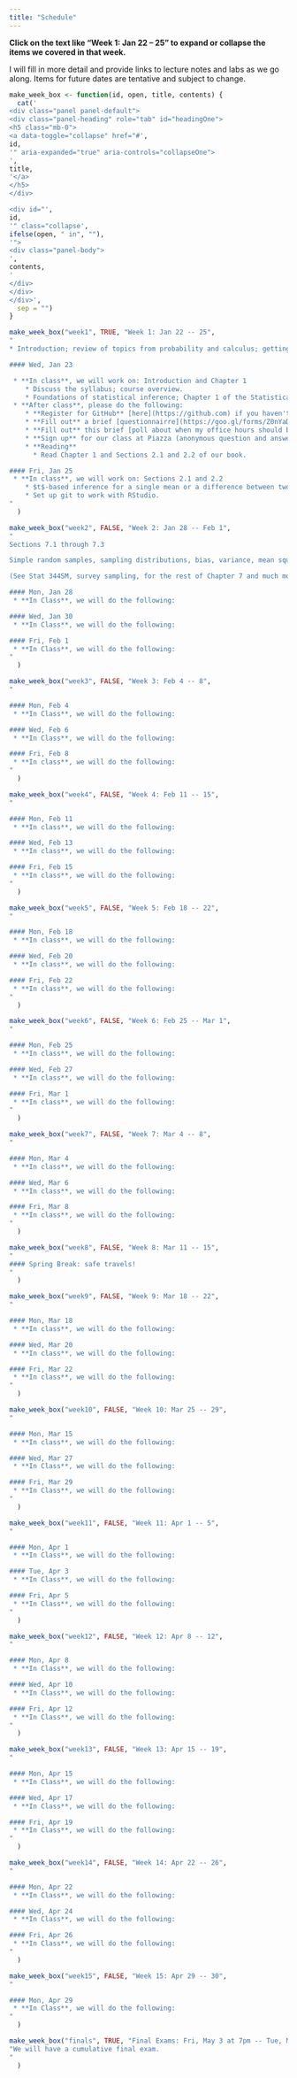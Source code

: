 ```yaml
---
title: "Schedule"
---
```


**Click on the text like "Week 1: Jan 22 -- 25" to expand or collapse the items we covered in that week.**

I will fill in more detail and provide links to lecture notes and labs as we go along.  Items for future dates are tentative and subject to change.

```r
make_week_box <- function(id, open, title, contents) {
  cat('
<div class="panel panel-default">
<div class="panel-heading" role="tab" id="headingOne">
<h5 class="mb-0">
<a data-toggle="collapse" href="#',
id,
'" aria-expanded="true" aria-controls="collapseOne">
',
title,
'</a>
</h5>
</div>

<div id="',
id,
'" class="collapse',
ifelse(open, " in", ""),
'">
<div class="panel-body">
',
contents,
'
</div>
</div>
</div>',
  sep = "")
}
```

```r
make_week_box("week1", TRUE, "Week 1: Jan 22 -- 25",
"
* Introduction; review of topics from probability and calculus; getting started with R

#### Wed, Jan 23

 * **In class**, we will work on: Introduction and Chapter 1
    * Discuss the syllabus; course overview.
    * Foundations of statistical inference; Chapter 1 of the Statistical Sleuth.  [pdf](materials/20190123_intro/foundations_inference.pdf)
 * **After class**, please do the following:
    * **Register for GitHub** [here](https://github.com) if you haven't already; I will ask you to provide your GitHub user name in the questionairre below.
    * **Fill out** a brief [questionnairre](https://goo.gl/forms/Z0nYaD3IxOx25Jum2)
    * **Fill out** this brief [poll about when my office hours should be held](http://whenisgood.net/n4ahdz3)
    * **Sign up** for our class at Piazza (anonymous question and answer forum): [https://piazza.com/mtholyoke/spring2019/stat242](https://piazza.com/mtholyoke/spring2019/stat242)
    * **Reading**
      * Read Chapter 1 and Sections 2.1 and 2.2 of our book.

#### Fri, Jan 25
 * **In class**, we will work on: Sections 2.1 and 2.2
    * $t$-based inference for a single mean or a difference between two means with paired data.
    * Set up git to work with RStudio.
"
  )
```

```r
make_week_box("week2", FALSE, "Week 2: Jan 28 -- Feb 1",
"
Sections 7.1 through 7.3

Simple random samples, sampling distributions, bias, variance, mean squared error, a first look at confidence intervals.

(See Stat 344SM, survey sampling, for the rest of Chapter 7 and much more)

#### Mon, Jan 28
 * **In Class**, we will do the following:

#### Wed, Jan 30
 * **In Class**, we will do the following:

#### Fri, Feb 1
 * **In Class**, we will do the following:
"
  )
```

```r
make_week_box("week3", FALSE, "Week 3: Feb 4 -- 8",
"

#### Mon, Feb 4
 * **In Class**, we will do the following:

#### Wed, Feb 6
 * **In Class**, we will do the following:

#### Fri, Feb 8
 * **In class**, we will do the following:
"
  )
```

```r
make_week_box("week4", FALSE, "Week 4: Feb 11 -- 15",
"

#### Mon, Feb 11
 * **In class**, we will do the following:

#### Wed, Feb 13
 * **In class**, we will do the following:

#### Fri, Feb 15
 * **In class**, we will do the following:
"
  )
```

```r
make_week_box("week5", FALSE, "Week 5: Feb 18 -- 22",
"

#### Mon, Feb 18
 * **In class**, we will do the following:

#### Wed, Feb 20
 * **In class**, we will do the following:

#### Fri, Feb 22
 * **In class**, we will do the following:
"
  )
```

```r
make_week_box("week6", FALSE, "Week 6: Feb 25 -- Mar 1",
"

#### Mon, Feb 25
 * **In class**, we will do the following:

#### Wed, Feb 27
 * **In class**, we will do the following:

#### Fri, Mar 1
 * **In class**, we will do the following:
"
  )
```

```r
make_week_box("week7", FALSE, "Week 7: Mar 4 -- 8",
"

#### Mon, Mar 4
 * **In class**, we will do the following:

#### Wed, Mar 6
 * **In class**, we will do the following:

#### Fri, Mar 8
 * **In class**, we will do the following:
"
  )
```

```r
make_week_box("week8", FALSE, "Week 8: Mar 11 -- 15",
"
#### Spring Break: safe travels!
"
  )
```

```r
make_week_box("week9", FALSE, "Week 9: Mar 18 -- 22",
"

#### Mon, Mar 18
 * **In class**, we will do the following:

#### Wed, Mar 20
 * **In class**, we will do the following:

#### Fri, Mar 22
 * **In class**, we will do the following:
"
  )
```

```r
make_week_box("week10", FALSE, "Week 10: Mar 25 -- 29",
"

#### Mon, Mar 15
 * **In class**, we will do the following:

#### Wed, Mar 27
 * **In Class**, we will do the following:

#### Fri, Mar 29
 * **In Class**, we will do the following:
"
  )
```

```r
make_week_box("week11", FALSE, "Week 11: Apr 1 -- 5",
"

#### Mon, Apr 1
 * **In Class**, we will do the following:

#### Tue, Apr 3
 * **In Class**, we will do the following:

#### Fri, Apr 5
 * **In Class**, we will do the following:
"
  )
```

```r
make_week_box("week12", FALSE, "Week 12: Apr 8 -- 12",
"

#### Mon, Apr 8
 * **In Class**, we will do the following:

#### Wed, Apr 10
 * **In Class**, we will do the following:

#### Fri, Apr 12
 * **In Class**, we will do the following:
"
  )
```

```r
make_week_box("week13", FALSE, "Week 13: Apr 15 -- 19",
"

#### Mon, Apr 15
 * **In Class**, we will do the following:

#### Wed, Apr 17
 * **In Class**, we will do the following:

#### Fri, Apr 19
 * **In Class**, we will do the following:
"
  )
```

```r
make_week_box("week14", FALSE, "Week 14: Apr 22 -- 26",
"

#### Mon, Apr 22
 * **In Class**, we will do the following:

#### Wed, Apr 24
 * **In Class**, we will do the following:

#### Fri, Apr 26
 * **In Class**, we will do the following:
"
  )
```

```r
make_week_box("week15", FALSE, "Week 15: Apr 29 -- 30",
"

#### Mon, Apr 29
 * **In Class**, we will do the following:
"
  )
```

```r
make_week_box("finals", TRUE, "Final Exams: Fri, May 3 at 7pm -- Tue, May 7 at noon",
"We will have a cumulative final exam.
"
  )
```
